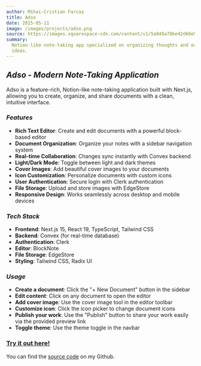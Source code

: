 ```yaml
---
author: Mihai-Cristian Farcaș
title: Adso
date: 2025-05-11
image: /images/projects/adso.png
source: https://images.squarespace-cdn.com/content/v1/5a049a70be42d60e92dd8246/b44c095b-72ca-4f78-9317-4e5b8482161b/popsy+illustrations.png
summary:
  Notion-like note-taking app specialized on organizing thoughts and exploring
  ideas.
---
```


## _Adso - Modern Note-Taking Application_

Adso is a feature-rich, Notion-like note-taking application built with Next.js,
allowing you to create, organize, and share documents with a clean, intuitive
interface.

### _Features_

- **Rich Text Editor**: Create and edit documents with a powerful block-based
  editor
- **Document Organization**: Organize your notes with a sidebar navigation
  system
- **Real-time Collaboration**: Changes sync instantly with Convex backend
- **Light/Dark Mode**: Toggle between light and dark themes
- **Cover Images**: Add beautiful cover images to your documents
- **Icon Customization**: Personalize documents with custom icons
- **User Authentication**: Secure login with Clerk authentication
- **File Storage**: Upload and store images with EdgeStore
- **Responsive Design**: Works seamlessly across desktop and mobile devices

### _Tech Stack_

- **Frontend**: Next.js 15, React 19, TypeScript, Tailwind CSS
- **Backend**: Convex (for real-time database)
- **Authentication**: Clerk
- **Editor**: BlockNote
- **File Storage**: EdgeStore
- **Styling**: Tailwind CSS, Radix UI

### _Usage_

- **Create a document**: Click the "+ New Document" button in the sidebar
- **Edit content**: Click on any document to open the editor
- **Add cover image**: Use the cover image tool in the editor toolbar
- **Customize icon**: Click the icon picker to change document icons
- **Publish your work**: Use the "Publish" button to share your work easily via
  the provided preview link
- **Toggle theme**: Use the theme toggle in the navbar

### [Try it out here!](https://adso-one.vercel.app)

You can find the [source code](https://github.com/Forquosh/adso.git) on my
Github.

<ContentFooter />
